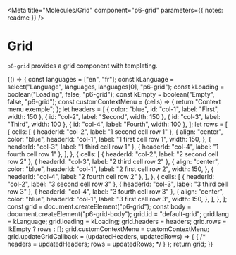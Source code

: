 
<Meta
  title="Molecules/Grid"
  component="p6-grid"
  parameters={{ notes: readme }}
/>

# Grid

`p6-grid` provides a grid component with templating.

<Preview>
  <Story name="Default" height="300px" decorators={[withKnobs]}>
    {() => {
      const languages = ["en", "fr"];
      const kLanguage = select("Language", languages, languages[0], "p6-grid");
      const kLoading = boolean("Loading", false, "p6-grid");
      const kEmpty = boolean("Empty", false, "p6-grid");
      const customContextMenu = (cells) => {
        return "Context menu exemple";
      };
      let headers = [
        { color: "blue", id: "col-1", label: "First", width: 150 },
        { id: "col-2", label: "Second", width: 150 },
        { id: "col-3", label: "Third", width: 100 },
        { id: "col-4", label: "Fourth", width: 100 },
      ];
      let rows = [
        {
          cells: [
            { headerId: "col-2", label: "1 second cell row 1" },
            {
              align: "center",
              color: "blue",
              headerId: "col-1",
              label: "1 first cell row 1",
              width: 150,
            },
            { headerId: "col-3", label: "1 third cell row 1" },
            { headerId: "col-4", label: "1 fourth cell row 1" },
          ],
        },
        {
          cells: [
            { headerId: "col-2", label: "2 second cell row 2" },
            { headerId: "col-3", label: "2 third cell row 2" },
            {
              align: "center",
              color: "blue",
              headerId: "col-1",
              label: "2 first cell row 2",
              width: 150,
            },
            { headerId: "col-4", label: "2 fourth cell row 2" },
          ],
        },
        {
          cells: [
            { headerId: "col-2", label: "3 second cell row 3" },
            { headerId: "col-3", label: "3 third cell row 3" },
            { headerId: "col-4", label: "3 fourth cell row 3" },
            {
              align: "center",
              color: "blue",
              headerId: "col-1",
              label: "3 first cell row 3",
              width: 150,
            },
          ],
        },
      ];
      const grid = document.createElement("p6-grid");
      const body = document.createElement("p6-grid-body");
      grid.id = "default-grid";
      grid.lang = kLanguage;
      grid.loading = kLoading;
      grid.headers = headers;
      grid.rows = !kEmpty ? rows : [];
      grid.customContextMenu = customContextMenu;
      grid.updateGridCallback = (updatedHeaders, updatedRows) => {
        {
          /* headers = updatedHeaders;
        rows = updatedRows; */
        }
      };
      return grid;
    }}
  </Story>
</Preview>
